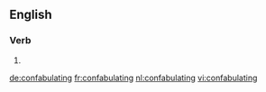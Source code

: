 ==English==

===Verb===
{{head|en}}

# {{present participle of|confabulate|lang=en}}

[[de:confabulating]]
[[fr:confabulating]]
[[nl:confabulating]]
[[vi:confabulating]]